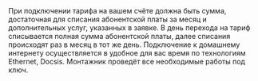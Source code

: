 
<Playground>
    <Accordion title="Списание абонентской платы">
        <DemoParagraphWrapper>
            <Paragraph hasMargin={false}>
                При подключении тарифа на вашем счёте должна быть сумма, достаточная для списания абонентской платы
                за месяц и дополнительных услуг, указанных в заявке.
                В день перехода на тариф списывается полная сумма абонентской платы, далее списания происходят раз
                в месяц в тот же день.
            </Paragraph>
        </DemoParagraphWrapper>
    </Accordion>
    <Accordion
        title="Подключение к интернету"
        isOpened={true}
    >
        <DemoParagraphWrapper>
            <Paragraph hasMargin={false}>
                Подключение к домашнему интернету осуществляется в удобное для вас время по технологиям Ethernet, Docsis.
                Монтажник проведёт все необходимые работы под ключ.
            </Paragraph>
        </DemoParagraphWrapper>
    </Accordion>
</Playground>
